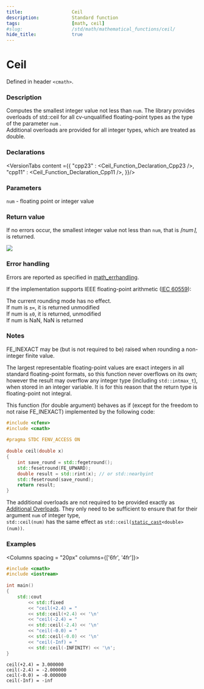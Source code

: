 ```yaml
---
title:                  Ceil
description:            Standard function
tags:                   [math, ceil]
#slug:                  /std/math/mathematical_functions/ceil/
hide_title:             true
---
```




# Ceil

Defined in header `<cmath>`.

### Description

Computes the smallest integer value not less than <code>num</code>. 
<Since v='cpp23'>The library provides overloads of std::ceil for all cv-unqualified floating-point types as the type of the parameter <code>num</code> </Since>.<br/>
<Since v='cpp11'>Additional overloads are provided for all integer types, which are treated as <span class='col-lb'>double</span></Since>.

### Declarations

<VersionTabs content ={{
    "cpp23" : <Ceil_Function_Declaration_Cpp23 />,
    "cpp11" : <Ceil_Function_Declaration_Cpp11 />,
}}/>

### Parameters
 
&#8203;<code>num</code> - floating point or integer value

### Return value

If no errors occur, the smallest integer value not less than <code>num</code>, that is *⌈num⌉*, is returned.

<Image maxheight={300}
        src="/img/doc/math/ciel/math-ceil.svg"
    />

### Error handling

Errors are reported as specified in <a href='/docs/std/math/math_errhandling'>math_errhandling</a>.

If the implementation supports IEEE floating-point arithmetic (<a href='https://www.iso.org/standard/80985.html'>IEC 60559</a>):

The current rounding mode has no effect.<br/>
If num is `±∞`, it is returned unmodified<br/>
If num is `±0`, it is returned, unmodified<br/>
If num is NaN, NaN is returned<br/>

### Notes
FE_INEXACT may be (but is not required to be) raised when rounding a non-integer finite value.

The largest representable floating-point values are exact integers in all standard floating-point formats, 
so this function never overflows on its own; however the result may overflow any integer type (including `std::intmax_t`), 
when stored in an integer variable. It is for this reason that the return type is floating-point not integral.

This function (for <span class='col-lb'>double</span> argument) behaves as if (except for the freedom to not raise FE_INEXACT) implemented by the following code:
```cpp
#include <cfenv>
#include <cmath>
 
#pragma STDC FENV_ACCESS ON
 
double ceil(double x)
{
    int save_round = std::fegetround();
    std::fesetround(FE_UPWARD);
    double result = std::rint(x); // or std::nearbyint
    std::fesetround(save_round);
    return result;
}
```
The additional overloads are not required to be provided exactly as <a href='#declarations'>Additional Overloads</a>. 
They only need to be sufficient to ensure that for their argument <code>num</code> of integer type, <br/>
`std::ceil(num)` has the same effect as <code>std::ceil(<a href='/docs/std/lang-support/static_cast'>static_cast</a>&lt;<span class='col-lb'>double</span>&gt;(num))</code>.

### Examples

<Columns spacing = "20px" columns={['6fr', '4fr']}>
<div>

```cpp
#include <cmath>
#include <iostream>
 
int main()
{
    std::cout 
        << std::fixed
        << "ceil(+2.4) = " 
        << std::ceil(+2.4) << '\n'
        << "ceil(-2.4) = " 
        << std::ceil(-2.4) << '\n'
        << "ceil(-0.0) = " 
        << std::ceil(-0.0) << '\n'
        << "ceil(-Inf) = " 
        << std::ceil(-INFINITY) << '\n';
}

```

</div><div>

```plaintext title="Result"
ceil(+2.4) = 3.000000
ceil(-2.4) = -2.000000
ceil(-0.0) = -0.000000
ceil(-Inf) = -inf
```

</div>
</Columns>